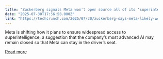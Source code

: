 ```yaml
---
title: "Zuckerberg signals Meta won’t open source all of its ‘superintelligence’ AI models"
date: "2025-07-30T17:56:58.000Z"
link: "https://techcrunch.com/2025/07/30/zuckerberg-says-meta-likely-wont-open-source-all-of-its-superintelligence-ai-models/"
---
```


Meta is shifting how it plans to ensure widespread access to superintelligence, a suggestion that the company’s most advanced AI may remain closed so that Meta can stay in the driver’s seat.

[Read more](https://techcrunch.com/2025/07/30/zuckerberg-says-meta-likely-wont-open-source-all-of-its-superintelligence-ai-models/)
